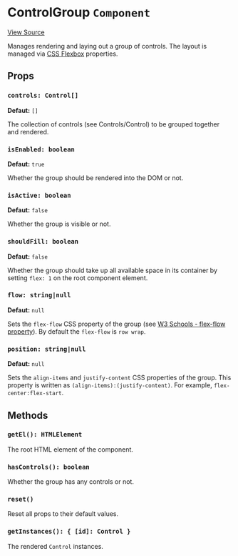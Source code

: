 
<Meta title="Packages/Player/Plugins/Controls/ControlGroup" />

# ControlGroup `Component`

[View Source](https://github.com/vime-js/vime/blob/master/packages/vime-player/src/plugins/controls/ControlGroup.svelte)

Manages rendering and laying out a group of controls. The layout is managed via 
[CSS Flexbox](https://css-tricks.com/snippets/css/a-guide-to-flexbox/) properties.

## Props

### `controls: Control[]`

**Defaut:** `[]`

The collection of controls (see <LinkTo kind="packages-player-plugins-controls-control-control--page">Controls/Control</LinkTo>) 
to be grouped together and rendered.

### `isEnabled: boolean`

**Defaut:** `true`

Whether the group should be rendered into the DOM or not.

### `isActive: boolean`

**Defaut:** `false`

Whether the group is visible or not.

### `shouldFill: boolean`

**Defaut:** `false`

Whether the group should take up all available space in its container by setting `flex: 1` on the 
root component element.

### `flow: string|null`

**Defaut:** `null`

Sets the `flex-flow` CSS property of the group (see [W3 Schools - flex-flow property](https://www.w3schools.com/cssref/css3_pr_flex-flow.asp)).
By default the `flex-flow` is `row wrap`.

### `position: string|null`

**Defaut:** `null`

Sets the `align-items` and `justify-content` CSS properties of the group. This property is written 
as `(align-items):(justify-content)`. For example, `flex-center:flex-start`.

## Methods

### `getEl(): HTMLElement`

The root HTML element of the component.

### `hasControls(): boolean`

Whether the group has any controls or not.

### `reset()`

Reset all props to their default values.

### `getInstances(): { [id]: Control }`

The rendered `Control` instances.